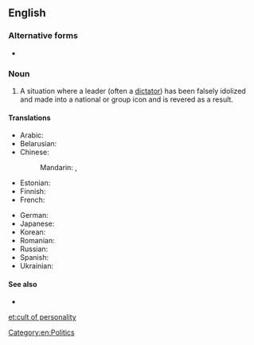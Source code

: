 ==English==

===Alternative forms===
* {{l|en|personality cult}}

===Noun===
{{en-noun|head=[[cult]] [[of]] [[personality]]|cults of personality}}

# A situation where a leader (often a [[dictator]]) has been falsely idolized and made into a national or group icon and is revered as a result.

====Translations====
{{trans-top|a situation where a leader (often a dictator) has been falsely idolized}}
* Arabic: {{t|ar|عِبَادَة شَخْصِيَّة|f|tr=ʿibāda šaḵṣiyya|sc=Arab}}
* Belarusian: {{t|be|культ асо́бы|m|sc=Cyrl}}
* Chinese:
*: Mandarin: {{t+|cmn|個人崇拜|sc=Hani}}, {{t+|cmn|个人崇拜|tr=gèrén chóngbài|sc=Hani}}
* Estonian: {{t|et|isikukultus}}
* Finnish: {{t-needed|fi}}
* French: {{t|fr|culte de la personnalité|m}}
{{trans-mid}}
* German: {{t+|de|Personenkult|m}}
* Japanese: {{t|ja|個人崇拝|tr=こじんすうはい, kojin sūhai|sc=Jpan}}
* Korean: {{t|ko|개인숭배|sc=Kore}}
* Romanian: {{t-needed|ro}}
* Russian: {{t|ru|культ ли́чности|m|sc=Cyrl}}
* Spanish: {{t|es|culto a la personalidad|m}}
* Ukrainian: {{t|uk|культ осо́би|m|sc=Cyrl}}
{{trans-bottom}}

====See also====
*{{pedialite}}

[[Category:en:Politics]]

[[et:cult of personality]]